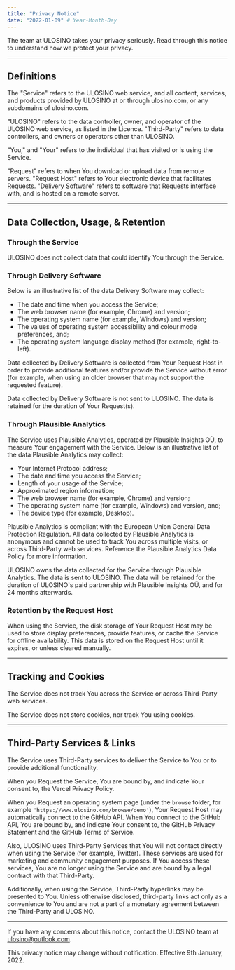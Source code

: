 ```yaml
---
title: "Privacy Notice"
date: "2022-01-09" # Year-Month-Day
---
```


<PrivacyHeader />

The team at ULOSINO takes your privacy seriously. Read through this notice to understand how we protect your privacy.

---

## Definitions

The "Service" refers to the ULOSINO web service, and all content, services, and products provided by ULOSINO at or through ulosino.com, or any subdomains of ulosino.com.

"ULOSINO" refers to the data controller, owner, and operator of the ULOSINO web service, as listed in the Licence. "Third-Party" refers to data controllers, and owners or operators other than ULOSINO.

"You," and "Your" refers to the individual that has visited or is using the Service.

"Request" refers to when You download or upload data from remote servers. "Request Host" refers to Your electronic device that facilitates Requests. "Delivery Software" refers to software that Requests interface with, and is hosted on a remote server.

---

## Data Collection, Usage, &amp; Retention

### Through the Service

ULOSINO does not collect data that could identify You through the Service.

### Through Delivery Software

Below is an illustrative list of the data Delivery Software may collect:

- The date and time when you access the Service;
- The web browser name (for example, Chrome) and version;
- The operating system name (for example, Windows) and version;
- The values of operating system accessibility and colour mode preferences, and;
- The operating system language display method (for example, right-to-left).

Data collected by Delivery Software is collected from Your Request Host in order to provide additional features and/or provide the Service without error (for example, when using an older browser that may not support the requested feature).

Data collected by Delivery Software is not sent to ULOSINO. The data is retained for the duration of Your Request(s).

### Through Plausible Analytics

The Service uses <Link href="https://plausible.io">Plausible Analytics</Link>, operated by <Link href="https://plausible.io/imprint">Plausible Insights OÜ</Link>, to measure Your engagement with the Service. Below is an illustrative list of the data Plausible Analytics may collect:

- Your Internet Protocol address;
- The date and time you access the Service;
- Length of your usage of the Service;
- Approximated region information;
- The web browser name (for example, Chrome) and version;
- The operating system name (for example, Windows) and version, and;
- The device type (for example, Desktop).

Plausible Analytics is compliant with the European Union General Data Protection Regulation. All data collected by Plausible Analytics is anonymous and cannot be used to track You across multiple visits, or across Third-Party web services. Reference the <Link href="https://plausible.io/data-policy">Plausible Analytics Data Policy</Link> for more information.

ULOSINO owns the data collected for the Service through Plausible Analytics. The data is sent to ULOSINO. The data will be retained for the duration of ULOSINO's paid partnership with Plausible Insights OÜ, and for 24 months afterwards.

### Retention by the Request Host

When using the Service, the disk storage of Your Request Host may be used to store display preferences, provide features, or cache the Service for offline availability. This data is stored on the Request Host until it expires, or unless cleared manually.

---

## Tracking and Cookies

The Service does not track You across the Service or across Third-Party web services.

The Service does not store cookies, nor track You using cookies.

---

## Third-Party Services &amp; Links

The Service uses Third-Party services to deliver the Service to You or to provide additional functionality.

When you Request the Service, You are bound by, and indicate Your consent to, the <Link href="https://vercel.com/legal/privacy-policy">Vercel Privacy Policy</Link>.

When you Request an operating system page (under the `browse` folder, for example `'https://www.ulosino.com/browse/demo'`), Your Request Host may automatically connect to the GitHub API. When You connect to the GitHub API, You are bound by, and indicate Your consent to, the <Link href="https://docs.github.com/en/github/site-policy/github-privacy-statement">GitHub Privacy Statement</Link> and the <Link href="https://docs.github.com/en/github/site-policy/github-terms-of-service">GitHub Terms of Service</Link>.

Also, ULOSINO uses Third-Party Services that You will not contact directly when using the Service (for example, Twitter). These services are used for marketing and community engagement purposes. If You access these services, You are no longer using the Service and are bound by a legal contract with that Third-Party.

Additionally, when using the Service, Third-Party hyperlinks may be presented to You. Unless otherwise disclosed, third-party links act only as a convenience to You and are not a part of a monetary agreement between the Third-Party and ULOSINO.

---

If you have any concerns about this notice, contact the ULOSINO team at ulosino@outlook.com.

This privacy notice may change without notification. Effective 9th January, 2022.
